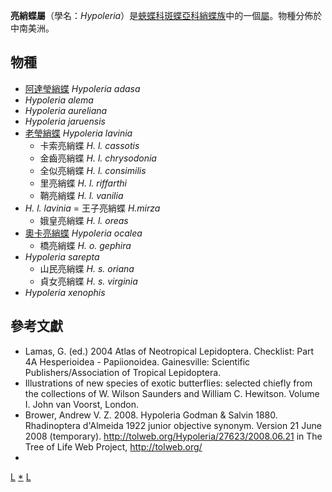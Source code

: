{{NoteTA|G1=Butterfly}}
{{Automatic Taxobox
| taxon = Hypoleria
| authority = Godman & Salvin, [1879]
| image = Hypoleria sarepta 2.jpg
| image_caption = ''Hypoleria sarepta''
| type_species = [[老瑩綃蝶|老瑩綃蝶]]<br />''Hypoleria lavinia''
| type_species_authority = (Hewitson, 1855)
| subdivision_ranks = 物種
| subdivision = 共9種，詳見正文。
| synonyms =
* ''Pigritia'' <small>d'Almeida 1922</small>
* ''Pigritina'' <small>Hedicke, 1923</small>
* ''Heringia'' <small>d'Almeida, 1924</small>
}}

'''亮綃蝶屬'''（學名：''Hypoleria''）是[[蛺蝶科|蛺蝶科]][[斑蝶亞科|斑蝶亞科]][[綃蝶族|綃蝶族]]中的一個[[屬_(生物)|屬]]。物種分佈於中南美洲。

== 物種 ==
* [[阿達瑩綃蝶|阿達瑩綃蝶]] ''Hypoleria adasa''
* ''Hypoleria alema''
* ''Hypoleria aureliana''
* ''Hypoleria jaruensis''
* [[老瑩綃蝶|老瑩綃蝶]] ''Hypoleria lavinia''
** 卡索亮綃蝶 ''H. l. cassotis''
** 金齒亮綃蝶 ''H. l. chrysodonia''
** 全似亮綃蝶 ''H. l. consimilis''
** 里亮綃蝶 ''H. l. riffarthi''
** 鞘亮綃蝶 ''H. l. vanilia''
* ''H. l. lavinia'' = 王子亮綃蝶 ''H.mirza''
** 娥皇亮綃蝶 ''H. l. oreas''
* [[奧卡亮綃蝶|奧卡亮綃蝶]] ''Hypoleria ocalea''
** 橋亮綃蝶 ''H. o. gephira''
* ''Hypoleria sarepta''
** 山民亮綃蝶 ''H. s. oriana''
** 貞女亮綃蝶 ''H. s. virginia''
* ''Hypoleria xenophis''

== 參考文獻 ==
{{reflist}}
* Lamas, G. (ed.) 2004 Atlas of Neotropical Lepidoptera. Checklist: Part 4A Hesperioidea - Papiionoidea. Gainesville: Scientific Publishers/Association of Tropical Lepidoptera.
* Illustrations of new species of exotic butterflies: selected chiefly from the collections of W. Wilson Saunders and William C. Hewitson. Volume I. John van Voorst, London.
* Brower, Andrew V. Z. 2008. Hypoleria Godman & Salvin 1880. Rhadinoptera d'Almeida 1922 junior objective synonym. Version 21 June 2008 (temporary). http://tolweb.org/Hypoleria/27623/2008.06.21 {{Wayback|url=http://tolweb.org/Hypoleria/27623/2008.06.21 |date=20190222082047 }} in The Tree of Life Web Project, http://tolweb.org/{{Wayback|url=http://tolweb.org/ |date=20110515100516 }}
* {{Cite book | author = 寿建新 周尧 李宇飞 | title = 世界蝴蝶分類名錄 | location = 中國 | publisher = 陝西科學技術出版社 | date = 2006-04-01 | ISBN = 9787536936768 | language= zh-hans }}

{{Commons category|Hypoleria}}

{{斑蝶亞科}}
{{Taxonbar}}
[[Category:綃蝶族|L]]
[[Category:亮綃蝶屬|*]]
[[Category:_1879年描述的分类群|L]]